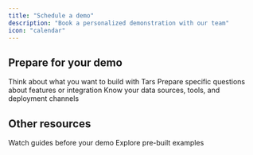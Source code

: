 ```yaml
---
title: "Schedule a demo"
description: "Book a personalized demonstration with our team"
icon: "calendar"
---
```



<ScheduleDemo />

## Prepare for your demo

<Steps>
<Step title="Identify your use case">
  Think about what you want to build with Tars
</Step>

<Step title="List your questions">
  Prepare specific questions about features or integration
</Step>

<Step title="Gather requirements">
  Know your data sources, tools, and deployment channels
</Step>
</Steps>

## Other resources

<CardGroup cols={2}>
  <Card title="Video tutorials" icon="video" href="/platform-fundamentals/platform-tour/support/video-tutorials">
    Watch guides before your demo
  </Card>

  <Card title="Agent templates" icon="template" href="/platform-fundamentals/platform-tour/support/agent-templates">
    Explore pre-built examples
  </Card>
</CardGroup>
